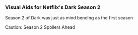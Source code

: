 

<Layout>
  <div className="content-boundary">
    <h3>Visual Aids for Netflix's Dark Season 2</h3>
    <p
      css={css`
        font-style: italic;
      `}
    >
      Season 2 of Dark was just as mind bending as the first season
    </p>
    <p
      css={css`
        font-family: var(--headline);
        font-weight: 800;
        border-bottom: solid;
      `}
    >
      Caution: Season 2 Spoilers Ahead
    </p>
    <DarkChart />
  </div>
</Layout>
